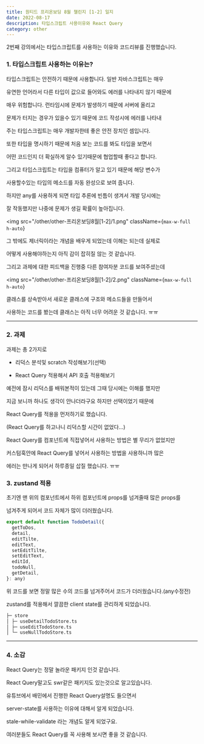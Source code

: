 ---
title: 원티드 프리온보딩 8월 챌린지 [1-2] 일지
date: 2022-08-17
description: 타입스크립트 사용이유와 React Query
category: other
---

2번째 강의에서는 타입스크립트를 사용하는 이유와 코드리뷰를 진행했습니다.

<h3 className={`dark:text-white`}>1. 타입스크립트 사용하는 이유는?</h3>

타입스크립트는 안전하기 때문에 사용합니다. 일반 자바스크립트는 매우

유연한 언어라서 다른 타입이 값으로 들어와도 에러를 나타내지 않기 때문에

매우 위험합니다. 런타임시에 문제가 발생하기 때문에 서버에 올리고

문제가 터지는 경우가 있을수 있기 때문에 코드 작성시에 에러를 나타내

주는 타입스크립트는 매우 개발자한테 좋은 안전 장치인 셈입니다.

또한 타입을 명시하기 때문에 처음 보는 코드를 봐도 타입을 보면서

어떤 코드인지 더 확실하게 알수 있기때문에 협업할때 좋다고 합니다.

그리고 타입스크립트는 타입을 컴퓨터가 알고 있기 때문에 해당 변수가

사용할수있는 타입의 메소드를 자동 완성으로 보여 줍니다.

하지만 any를 사용하게 되면 타입 추론에 빈틈이 생겨서 개발 당시에는

잘 작동했지만 나중에 문제가 생길 확률이 높아집니다.

<img
  src="/other/other-프리온보딩8월[1-2]/1.png"
  className={`max-w-full h-auto`}
></img>

그 밖에도 제너릭이라는 개념을 배우게 되었는데 이해는 되는데 실제로

어떻게 사용해야하는지 아직 감이 잡히질 않는 것 같습니다.

그리고 과제에 대한 피드백을 진행중 다른 참여자분 코드를 보여주셨는데

<img
  src="/other/other-프리온보딩8월[1-2]/2.png"
  className={`max-w-full h-auto`}
></img>

클래스를 상속받아서 새로운 클래스에 구조와 메소드들을 만들어서

사용하는 코드를 봤는데 클래스는 아직 너무 어려운 것 같습니다. ㅠㅠ

---

<h3 className={`dark:text-white`}>2. 과제</h3>

과제는 총 2가지로

- 리덕스 분석및 scratch 작성해보기(선택)

- React Query 적용해서 API 호출 적용해보기

예전에 잠시 리덕스를 배워본적이 있는데 그때 당시에는 이해를 했지만

지금 보니까 하나도 생각이 안나더라구요 하지만 선택이었기 때문에

React Query를 적용을 먼저하기로 했습니다.

(React Query를 하고나니 리덕스할 시간이 없었다...)

React Query를 컴포넌트에 직접넣어서 사용하는 방법은 별 무리가 없었지만

커스텀훅안에 React Query를 넣어서 사용하는 방법을 사용하니까 많은

에러는 만나게 되어서 하루종일 삽질 했습니다. ㅠㅠ

<h3 className={`dark:text-white`}>3. zustand 적용</h3>

초기엔 맨 위의 컴포넌트에서 하위 컴포넌트에 props를 넘겨줄때 많은 props를

넘겨주게 되어서 코드 자체가 많이 더러웠습니다.

```js
export default function TodoDetail({
  getToDos,
  detail,
  editTilte,
  editText,
  setEditTilte,
  setEditText,
  editId,
  todoNull,
  getDetail,
}: any)
```

위 코드를 보면 정말 많은 수의 코드를 넘겨주어서 코드가 더러웠습니다.(any수정전)

zustand를 적용해서 깔끔한 client state를 관리하게 되었습니다.

```bash
├─ store
│ ├─ useDetailTodoStore.ts
│ ├─ useEditTodoStore.ts
│ └─ useNullTodoStore.ts
```

---

<h3 className={`dark:text-white`}>4. 소감</h3>

React Query는 정말 놀라운 패키지 인것 같습니다.

React Query말고도 swr같은 패키지도 있는것으로 알고있습니다.

유튜브에서 배민에서 진행한 React Query설명도 들으면서

server-state를 사용하는 이유에 대해서 알게 되었습니다.

stale-while-validate 라는 개념도 알게 되었구요.

여러분들도 React Query를 꼭 사용해 보시면 좋을 것 같습니다.
